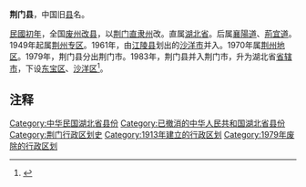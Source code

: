 {{hatnote|同名县，参见：[[荆门县_(越南)|荆门县 (越南)]]。}}
'''荆门县'''，中国旧[[县|县]]名。

[[中華民國大陸時期|民國初年]]，全国[[废府州厅改县|废州改县]]，以[[荊門直隸州|荆门直隶州]]改。直属[[湖北省_(中華民國)|湖北省]]。后属[[襄陽道|襄陽道]]、[[荊宜道|荊宜道]]。1949年起属[[荆州专区|荆州专区]]。1961年，由[[江陵县|江陵县]]划出的[[沙洋市|沙洋市]]并入。1970年属[[荆州地区|荆州地区]]。1979年，荆门县分出荆门市。1983年，荆门县并入荆门市，升为湖北省[[省辖市|省辖市]]，下设[[东宝区|东宝区]]、[[沙洋区|沙洋区]]<ref>{{Cite web |url=http://www.jingmen.gov.cn/col/col623/index.html|title=历史沿革|accessdate=2020-01-31 |author= |date=2019-12-23 |work= |publisher=荆门市人民政府网站|language=Zh-hans }}</ref>。

== 注释 ==
{{Reflist}}
{{中華民國湖北省行政區劃}}

{{DEFAULTSORT:J}}
[[Category:中华民国湖北省县份|Category:中华民国湖北省县份]]
[[Category:已撤消的中华人民共和国湖北省县份|Category:已撤消的中华人民共和国湖北省县份]]
[[Category:荆门行政区划史|Category:荆门行政区划史]]
[[Category:1913年建立的行政区划|Category:1913年建立的行政区划]]
[[Category:1979年废除的行政区划|Category:1979年废除的行政区划]]